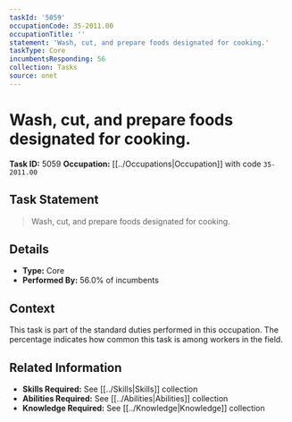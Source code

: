 ```yaml
---
taskId: '5059'
occupationCode: 35-2011.00
occupationTitle: ''
statement: 'Wash, cut, and prepare foods designated for cooking.'
taskType: Core
incumbentsResponding: 56
collection: Tasks
source: onet
---
```

# Wash, cut, and prepare foods designated for cooking.

**Task ID:** 5059
**Occupation:** [[../Occupations|Occupation]] with code `35-2011.00`

## Task Statement

> Wash, cut, and prepare foods designated for cooking.

## Details

- **Type:** Core
- **Performed By:** 56.0% of incumbents

## Context

This task is part of the standard duties performed in this occupation. The percentage indicates how common this task is among workers in the field.

## Related Information

- **Skills Required:** See [[../Skills|Skills]] collection
- **Abilities Required:** See [[../Abilities|Abilities]] collection
- **Knowledge Required:** See [[../Knowledge|Knowledge]] collection
